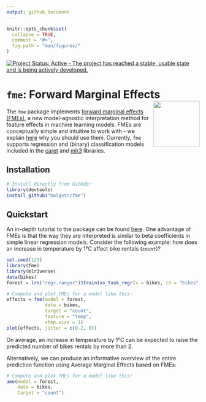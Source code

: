 ```yaml
---
output: github_document
---
```


<!-- README.md is generated from README.Rmd. Please edit that file -->

```r
knitr::opts_chunk$set(
  collapse = TRUE,
  comment = "#>",
  fig.path = "man/figures/"
)
```

[![Project Status: Active - The project has reached a stable, usable state and is being actively developed.](https://www.repostatus.org/badges/latest/active.svg)](https://www.repostatus.org/#active)

# **`fme`**: Forward Marginal Effects <img src="man/figures/logo.png" align="right" alt="" width="120" />

The `fme` package implements [forward marginal effects (FMEs)][1], a new model-agnostic interpretation method for feature effects in machine learning models. FMEs are conceptually simple and intuitive to work with - we explain [here][3] why you should use them. Currently, `fme` supports regression and (binary) classification models included in the [caret][4] and [mlr3][2] libraries. 

## Installation

```r
# Install directly from GitHub:
library(devtools)
install_github("holgstr/fme")
```

## Quickstart

An in-depth tutorial to the package can be found [here](https://holgstr.github.io/fme/articles/fme.html). One advantage of FMEs is that the way they are interpreted is similar to beta coefficients in simple linear regression models. Consider the following example: how does an increase in temperature by 1°C affect bike rentals (`count`)?

```r
set.seed(123)
library(fme)
library(mlr3verse)
data(bikes)
forest = lrn("regr.ranger")$train(as_task_regr(x = bikes, id = "bikes", target = "count"))
```

```r
# Compute and plot FMEs for a model like this:
effects = fme(model = forest,
              data = bikes,
              target = "count",
              feature = "temp",
              step.size = 1)
plot(effects, jitter = c(0.2, 0))
```

On average, an increase in temperature by 1°C can be expected to raise the predicted number of bikes rentals by more than 2.

Alternatively, we can produce an informative overview of the entire prediction function using Average Marginal Effects based on FMEs:

```r
# Compute and plot FMEs for a model like this:
ame(model = forest,
    data = bikes,
    target = "count")
```

[1]: https://arxiv.org/abs/2201.08837

[2]: https://mlr3learners.mlr-org.com/

[3]: https://holgstr.github.io/fme/articles/fme_theory.html

[4]: https://topepo.github.io/caret/available-models.html
